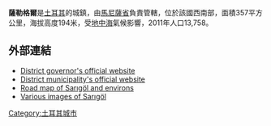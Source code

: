 '''薩勒格爾'''是[[土耳其|土耳其]]的城鎮，由[[馬尼薩省|馬尼薩省]]負責管轄，位於該國西南部，面積357平方公里，海拔高度194米，受[[地中海|地中海]]氣候影響，2011年人口13,758。

==外部連結==
* [http://www.sarigol.gov.tr/ District governor's official website] {{Wayback|url=http://www.sarigol.gov.tr/ |date=20120615011023 }} {{tr icon}}
* [http://www.sarigol.bel.tr/ District municipality's official website] {{Wayback|url=http://www.sarigol.bel.tr/ |date=20110713035335 }} {{tr icon}}
* [https://web.archive.org/web/20110831113722/http://trftescil.iem.gov.tr/harita/enbuyuk/20.1.gif Road map of Sarıgöl and environs]
* [http://wowturkey.com/forum/viewtopic.php?p=498669 Various images of Sarıgöl] {{Wayback|url=http://wowturkey.com/forum/viewtopic.php?p=498669 |date=20121010194245 }}

{{coord|38|14|25|N|28|41|56|E|display=title|region:TR_type:city}}

{{Turkey-geo-stub}}
[[Category:土耳其城市|Category:土耳其城市]]